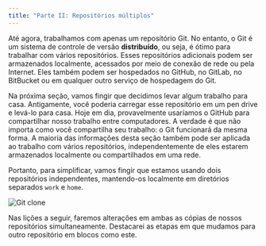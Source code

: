 ```yaml
---
title: "Parte II: Repositórios múltiplos"
---
```


Até agora, trabalhamos com apenas um repositório Git. No entanto, o Git é um sistema de controle de versão **distribuído**, ou seja, é ótimo para trabalhar com vários repositórios. Esses repositórios adicionais podem ser armazenados localmente, acessados por meio de conexão de rede ou pela Internet. Eles também podem ser hospedados no GitHub, no GitLab, no BitBucket ou em qualquer outro serviço de hospedagem do Git.

Na próxima seção, vamos fingir que decidimos levar algum trabalho para casa. Antigamente, você poderia carregar esse repositório em um pen drive e levá-lo para casa. Hoje em dia, provavelmente usaríamos o GitHub para compartilhar nosso trabalho entre computadores. A verdade é que não importa como você compartilha seu trabalho: o Git funcionará da mesma forma. A maioria das informações desta seção também pode ser aplicada ao trabalho com vários repositórios, independentemente de eles estarem armazenados localmente ou compartilhados em uma rede.

Portanto, para simplificar, vamos fingir que estamos usando dois repositórios independentes, mantendo-os localmente em diretórios separados `work` e `home`.

<img src="/images/diagrams/git_clone/git-clone.png" srcset="/images/diagrams/git_clone/git-clone-2x.png 2x" alt="Git clone" />

<p className="highlight">Nas lições a seguir, faremos alterações em ambas as cópias de nossos repositórios simultaneamente. Destacarei as etapas em que mudamos para outro repositório em blocos como este.</p>